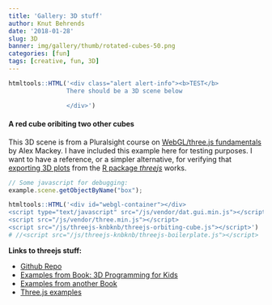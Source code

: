 ```yaml
---
title: 'Gallery: 3D stuff'
author: Knut Behrends
date: '2018-01-28'
slug: 3D
banner: img/gallery/thumb/rotated-cubes-50.png
categories: [fun]
tags: [creative, fun, 3D]
---
```



```r
htmltools::HTML('<div class="alert alert-info"><b>TEST</b>
                There should be a 3D scene below

                </div>')
```

#### A red cube oribiting two other cubes

This 3D scene is from a Pluralsight course on [WebGL/three.js fundamentals](https://www.pluralsight.com/courses/webgl-threejs-fundamentals) by Alex Mackey. I have included this example here for testing purposes. I want to have a reference, or a simpler alternative, for verifying that [exporting 3D plots ](/post/2018/01/constructing-a-tiny-social-network-visualization-from-the-rstats-hashtag/) from the [R package $threejs$](https://bwlewis.github.io/rthreejs) works.

```javascript
// Some javascript for debugging:
example.scene.getObjectByName("box");

```

```r
htmltools::HTML('<div id="webgl-container"></div>
<script type="text/javascript" src="/js/vendor/dat.gui.min.js"></script>   
<script src="/js/vendor/three.min.js"></script>
<script src="/js/threejs-knbknb/threejs-orbiting-cube.js"></script>')
# //<script src="/js/threejs-knbknb/threejs-boilerplate.js"></script>
```

**Links to threejs stuff:**

- [Github Repo](https://github.com/mrdoob/three.js/)
- [Examples from Book: 3D Programming for Kids](https://pragprog.com/book/csjava/3d-game-programming-for-kids)
- [Examples from another Book](http://www.smartjava.org/content/all-109-examples-my-book-threejs-threejs-version-r63)
- [Three.js examples](http://stemkoski.github.io/Three.js/)
